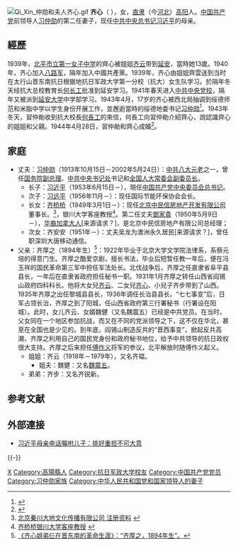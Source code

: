 [[File:Qi_Xin_仲勋和夫人齐心.gif|thumb]]
'''齐心'''（{{bd|1926年|11月3日|catIdx=Q齐}} ），女，[[直隶|直隶]]（今[[河北省|河北]]）[[高阳县|高阳]]人。[[中国共产党|中国共产党]]前领导人[[习仲勋|习仲勋]]的第二任妻子，现任[[中国共产党中央委员会总书记|中共中央总书记]][[习近平|习近平]]的母亲。

== 經歷 ==
1939年，[[北京一六一中學|北平市立第一女子中学]]的齊心被姐姐[[齐云|齐云]]带到[[延安|延安]]，當時她13歲。1940年，齐心加入[[八路军|八路军]]，隔年加入中國共產黨。1939年，齐心由姐姐齊雲送到当时在太行山晋东南抗日根据地抗日军政大学第一分校（抗大）女生队学习。於隔年冬天经抗大总校教育长[[何长工|何长工]]批准到延安学习。1941年春天进入[[中共中央党校|中共中央党校]]，隔年又被派到[[延安大学|延安大学]]中学部学习。1943年4月，17岁的齐心被西北局抽调到绥德师范和米脂中学以学生身份开展工作，並邂逅當時的绥德地委书记[[习仲勋|习仲勋]]<ref>{{Cite web |url=http://achina.com.au/bencandy.php?fid=34&id=3011 |title=《习近平母亲能力超人 没有她就没有今天的"王储"》 |access-date=2017-08-29 |archive-url=https://web.archive.org/web/20170829203320/http://achina.com.au/bencandy.php?fid=34&id=3011 |archive-date=2017-08-29 |dead-url=yes }}</ref>。1943年冬天，習仲勛收到抗大校長[[何長工|何長工]]的來信，何長工向習仲勛介紹齊心，說認識齊心的姐姐和父親。1944年4月28日，習仲勛和齊心成婚<ref>{{cite web|url=http://book.people.com.cn/n/2012/0826/c69398-18834525-8.html|title=习近平“家风”揭秘 齐心自述与习仲勋婚姻往事|publisher=人民网|date=2012年8月26日}}</ref>。

== 家庭 ==
*丈夫：[[习仲勋|习仲勋]]（1913年10月15日－2002年5月24日）：[[中共八大元老|中共八大元老]]之一，曾任[[国务院副总理|国务院副总理]]、[[中共中央书记处|中共中央书记处]]书记和[[全国人大常委会副委员长|全国人大常委会副委员长]]。
**长子：[[习近平|习近平]]（1953年6月15日－），現任[[中国共产党中央委员会总书记|中国共产党中央委员会总书记]]。
**次子：[[习远平|习远平]]（1956年11月－）：现任国际节能环保协会会长。
**长女：[[齐桥桥|齐桥桥]]（1949年3月1日－）：现任[[北京中民信房地产开发有限公司|北京中民信房地产开发有限公司]]董事长。<ref>[http://www.qiye.la/1101022794568/ 北京秦川大地文化传播有限公司 注册资料] {{webarchive|url=https://web.archive.org/web/20130201051145/http://www.qiye.la/1101022794568/ |date=2013-02-01 }}</ref>，银川大学客座教授<ref name=zmx>[http://www.ycu.com.cn/szdw/html/?107.html 齐桥桥银川大学客座教授] {{webarchive|url=https://web.archive.org/web/20090616101659/http://www.ycu.com.cn/szdw/html/?107.html |date=2009-06-16 }}</ref>。第二任丈夫[[鄧家貴|鄧家貴]]（1950年5月9日－），[[华裔加拿大人|华裔加拿大人]][来源请求？]，是北京中民信房地产有限公司总经理；
**次女：齐安安（1951年－）：丈夫吴龙为澳洲永久居民[来源请求？]，曾任职深圳大唐移动通信。
*父亲：齐厚之（1894年生）<ref>[http://history.sohu.com/20141117/n406105220.shtml 《齐心姐弟仨在晋东南的革命生涯》：“齐厚之，1894年生”。]</ref>：1922年毕业于北京大学文学院法律系，系蔡元培的得意门生。齐厚之酷爱京剧，擅长书法，毕业后短暂任教一年后，便在冯玉祥的国民革命第三军中担任军法处长。北伐战争后，齐厚之任直隶省阜平县县长，一年后在直隶省政府担任秘书一职。1931年1月齐厚之转任山西省阎锡山政府四科科长。他将大女兒[[齐云|齐云]]、二女兒[[齐心|齐心]]、小兒子齐步带到了山西。1935年齐厚之出任黎城县县长，1936年调任长治县县长。“七七事变”后，日军占领长治，齐厚之到了阳城，任山西省政府第三行署秘书（行署设在阳城）。此时，女儿齐云、女婿魏健（又名魏震五）已经是中共党员。在当时，父女同在一个地区参加抗战，而又在不同的党派领导之下，这不仅在华北，甚至在全国也是少见的。到年底，阎锡山制造反共的“晋西事变”，掀起反共高潮，齐厚之利用自己的国民党身份和政府秘书地位，给予中共领导的抗日政权很大支持。齐厚之后来担任[[傅作义|傅作义]]将军的参议，北平解放时随傅作义起义。
**姐姐：齐云（1918年－1979年），又名齐韫。
***姐夫：魏健：又名[[魏震五|魏震五]]。
**弟弟：齐步：又名齐锐新。

== 参考文献 ==
{{Reflist}}

== 外部連接 ==
* [https://www.youtube.com/watch?v=vBRj72yw0H4 习近平母亲电话嘱咐儿子：挑好重担不可大意]

{{-}}
{{习近平家系}}

{{Authority control}}
{{DEFAULTSORT:Qi齐}}
[[Category:齊姓|X]]
[[Category:高陽縣人|Category:高陽縣人]]
[[Category:抗日军政大学校友|Category:抗日军政大学校友]]
[[Category:中国共产党党员|Category:中国共产党党员]]
[[Category:习仲勋家族|Category:习仲勋家族]]
[[Category:中华人民共和国党和国家领导人的妻子|Category:中华人民共和国党和国家领导人的妻子]]